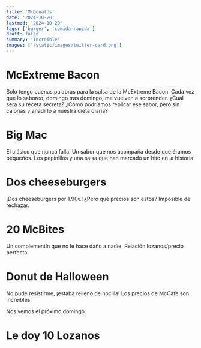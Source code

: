 ```yaml
---
title: 'McDonalds'
date: '2024-10-20'
lastmod: '2024-10-20'
tags: ['burger', 'comida-rapida']
draft: false
summary: 'Increible'
images: ['/static/images/twitter-card.png']
---
```


# McExtreme Bacon

Solo tengo buenas palabras para la salsa de la McExtreme Bacon. Cada vez que lo saboreo, domingo tras domingo, me vuelven a sorprender. ¿Cuál sera su receta secreta?
¿Cómo podríamos replicar ese sabor, pero sin calorías y añadirlo a nuestra dieta diaria?

# Big Mac

El clásico que nunca falla. Un sabor que nos acompaña desde que éramos pequeños. Los pepinillos y una salsa que han marcado un hito en la historia.

# Dos cheeseburgers

¡Dos cheeseburgers por 1.90€! ¿Pero qué precios son estos? Imposible de rechazar.

# 20 McBites

Un complementín que no le hace daño a nadie. Relación lozanos/precio perfecta.

# Donut de Halloween

No pude resistirme, ¡estaba relleno de nocilla! Los precios de McCafe son increibles.

Nos vemos el próximo domingo.

# Le doy 10 Lozanos
